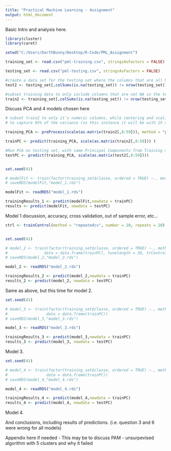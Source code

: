```yaml
---
title: "Practical Machine Learning - Assignment"
output: html_document
---
```


Basic Intro and analysis here.

```r
library(cluster)
library(caret)

setwd("C:/Users/DarthBunny/Desktop/R-Code/PML_Assignment")

training_set <- read.csv("pml-training.csv", stringsAsFactors = FALSE)

testing_set <- read.csv("pml-testing.csv", stringsAsFactors = FALSE)

#create a data set for the testing set where the columns that are all NA are removed
test2 <- testing_set[,colSums(is.na(testing_set)) != nrow(testing_set)]

#subset training data to only include columns that are not NA in the test set
train2 <- training_set[,colSums(is.na(testing_set)) != nrow(testing_set)]
```

Discuss PCA and 4 models chosen here

```r
# subset train2 to only it's numeric columns, while centering and scaling the values, then using PCA
# to capture 95% of the variance (in this instance it will be with 25 components)

training_PCA <- preProcess(scale(as.matrix(train2[,8:59])), method = "pca", pcaComp = 25)

trainPC <- predict(training_PCA, scale(as.matrix(train2[,8:59])) )

#Run PCA on testing set, with same Principal Components from Training Set above
testPC <- predict(training_PCA, scale(as.matrix(test2[,8:59])))


set.seed(41)

# modelFit <- train(factor(training_set$classe, ordered = TRUE) ~., method = "rf",data = data.frame(trainPC))
# saveRDS(modelFit,"model_1.rds")

modelFit <- readRDS("model_1.rds")

trainingResults_1 <- predict(modelFit,newdata = trainPC)
results <- predict(modelFit, newdata = testPC)
```

Model 1 discussion, accuracy, cross validation, out of sample error, etc...

```r
ctrl <- trainControl(method = "repeatedcv", number = 20, repeats = 20)


set.seed(41)

# model_2 <- train(factor(training_set$classe, ordered = TRUE) ~., method = "pls",
#                data = data.frame(trainPC), tunelength = 20, trControl = ctrl, preProc = c("center", "scale"))
# saveRDS(model_2,"model_2.rds")

model_2 <- readRDS("model_2.rds")

trainingResults_2 <- predict(model_2,newdata = trainPC)
results_2 <- predict(model_2, newdata = testPC)


```

Same as above, but this time for model 2.

```r
set.seed(41)

# model_3 <- train(factor(training_set$classe, ordered = TRUE) ~., method = "rda",
#                 data = data.frame(trainPC))
# saveRDS(model_3,"model_3.rds")

model_3 <- readRDS("model_3.rds")

trainingResults_3 <- predict(model_3,newdata = trainPC)
results_3 <- predict(model_3, newdata = testPC)

```

Model 3.

```r
set.seed(41)

# model_4 <- train(factor(training_set$classe, ordered = TRUE) ~., method = "svmRadial",
#                 data = data.frame(trainPC))
# saveRDS(model_4,"model_4.rds")

model_4 <- readRDS("model_4.rds")

trainingResults_4 <- predict(model_4,newdata = trainPC)
results_4 <- predict(model_4, newdata = testPC)

```
Model 4.


And conclusions, including results of predictions. (i.e. question 3 and 6 were wrong for all models)




Appendix here if needed - This may be to discuss PAM - unsurpevised algorithm with 5 clusters and why it failed

